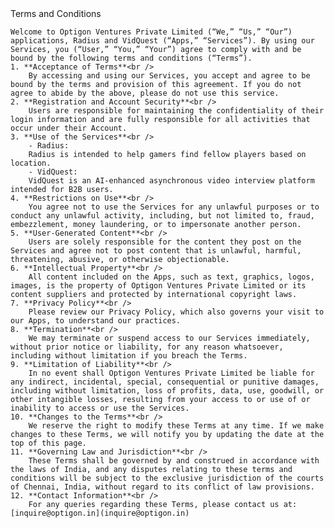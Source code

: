 
<Layout title="Terms and Conditions | Optigon Ventures">
  <div className="display-6 mt-5 mb-4 text-center fw-bold">Terms and Conditions</div>
  <div className="container">
    
    Welcome to Optigon Ventures Private Limited (“We,” “Us,” “Our”) applications, Radius and VidQuest (“Apps,” “Services”). By using our Services, you (“User,” “You,” “Your”) agree to comply with and be bound by the following terms and conditions (“Terms”).
    1. **Acceptance of Terms**<br />
        By accessing and using our Services, you accept and agree to be bound by the terms and provision of this agreement. If you do not agree to abide by the above, please do not use this service.
    2. **Registration and Account Security**<br />
        Users are responsible for maintaining the confidentiality of their login information and are fully responsible for all activities that occur under their Account.
    3. **Use of the Services**<br />
        - Radius:
        Radius is intended to help gamers find fellow players based on location.
        - VidQuest:
        VidQuest is an AI-enhanced asynchronous video interview platform intended for B2B users.
    4. **Restrictions on Use**<br />
        You agree not to use the Services for any unlawful purposes or to conduct any unlawful activity, including, but not limited to, fraud, embezzlement, money laundering, or to impersonate another person.
    5. **User-Generated Content**<br />
        Users are solely responsible for the content they post on the Services and agree not to post content that is unlawful, harmful, threatening, abusive, or otherwise objectionable.
    6. **Intellectual Property**<br />
        All content included on the Apps, such as text, graphics, logos, images, is the property of Optigon Ventures Private Limited or its content suppliers and protected by international copyright laws.
    7. **Privacy Policy**<br />
        Please review our Privacy Policy, which also governs your visit to our Apps, to understand our practices.
    8. **Termination**<br />
        We may terminate or suspend access to our Services immediately, without prior notice or liability, for any reason whatsoever, including without limitation if you breach the Terms.
    9. **Limitation of Liability**<br />
        In no event shall Optigon Ventures Private Limited be liable for any indirect, incidental, special, consequential or punitive damages, including without limitation, loss of profits, data, use, goodwill, or other intangible losses, resulting from your access to or use of or inability to access or use the Services.
    10. **Changes to the Terms**<br />
        We reserve the right to modify these Terms at any time. If we make changes to these Terms, we will notify you by updating the date at the top of this page.
    11. **Governing Law and Jurisdiction**<br />
        These Terms shall be governed by and construed in accordance with the laws of India, and any disputes relating to these terms and conditions will be subject to the exclusive jurisdiction of the courts of Chennai, India, without regard to its conflict of law provisions.
    12. **Contact Information**<br />
        For any queries regarding these Terms, please contact us at: [inquire@optigon.in](inquire@optigon.in)

  </div>
</Layout>
